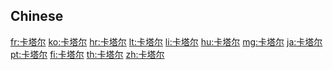 ==Chinese==
{{zh-see|卡塔爾}}

[[fr:卡塔尔]]
[[ko:卡塔尔]]
[[hr:卡塔尔]]
[[lt:卡塔尔]]
[[li:卡塔尔]]
[[hu:卡塔尔]]
[[mg:卡塔尔]]
[[ja:卡塔尔]]
[[pt:卡塔尔]]
[[fi:卡塔尔]]
[[th:卡塔尔]]
[[zh:卡塔尔]]